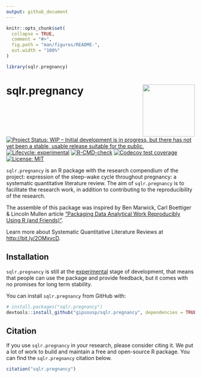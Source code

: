 ```yaml
---
output: github_document
---
```


<!-- README.md is generated from README.Rmd. Please edit that file -->

```r
knitr::opts_chunk$set(
  collapse = TRUE,
  comment = "#>",
  fig.path = "man/figures/README-",
  out.width = "100%"
)

library(sqlr.pregnancy)
```

# sqlr.pregnancy <a href='https://gipsousp.github.io/sqlr.pregnancy'><img src='man/figures/logo.png' align="right" height="139" /></a>

<!-- badges: start -->
[![Project Status: WIP – Initial development is in progress, but there has not yet been a stable, usable release suitable for the public.](https://www.repostatus.org/badges/latest/wip.svg)](https://www.repostatus.org/#wip)
[![Lifecycle: experimental](https://img.shields.io/badge/lifecycle-experimental-orange.svg)](https://lifecycle.r-lib.org/articles/stages.html#experimental)
[![R-CMD-check](https://github.com/gipsousp/sqlr.pregnancy/workflows/R-CMD-check/badge.svg)](https://github.com/gipsousp/sqlr.pregnancy/actions)
[![Codecov test coverage](https://codecov.io/gh/gipsousp/sqlr.pregnancy/branch/master/graph/badge.svg)](https://codecov.io/gh/gipsousp/sqlr.pregnancy?branch=master)
[![License: MIT](https://img.shields.io/badge/license-MIT-green)](https://choosealicense.com/licenses/mit/)
<!-- badges: end -->

`sqlr.pregnancy` is an R package with the research compendium of the project: expression of the sleep-wake cycle throughout pregnancy: a systematic quantitative literature review. The aim of `sqlr.pregnancy` is to facilitate the research work, in addition to contributing to the reproducibility of the research.

The assemble of this package was inspired by Ben Marwick, Carl Boettiger & Lincoln Mullen article ["Packaging Data Analytical Work Reproducibly Using R (and Friends)"](https://doi.org/10.1080/00031305.2017.1375986).

Learn more about Systematic Quantitative Literature Reviews at <http://bit.ly/2OMxvcD>.

## Installation

`sqlr.pregnancy` is still at the [experimental](https://lifecycle.r-lib.org/articles/stages.html#experimental) stage of development, that means that people can use the package and provide feedback, but it comes with no promises for long term stability.

You can install `sqlr.pregnancy` from GitHub with:

``` r
# install.packages("sqlr.pregnancy")
devtools::install_github("gipsousp/sqlr.pregnancy", dependencies = TRUE)
```

## Citation

If you use `sqlr.pregnancy` in your research, please consider citing it. We put a lot of work to build and maintain a free and open-source R package. You can find the `sqlr.pregnancy` citation below.

```r
citation("sqlr.pregnancy")
```
